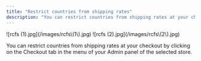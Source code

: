 ```yaml
---
title: "Restrict countries from shipping rates"
description: "You can restrict countries from shipping rates at your checkout by clicking on the Checkout tab in the menu of your Admin panel of the selected store."
---
```


<Steps>
  <Step title="Click on Checkout, then click on Behaviour and Edit Behaviour.">
    ![rcfs (1).jpg](/images/rcfs\(1\).jpg)
  </Step>
  <Step title="Click on Behavior tab. Enable the Restrict Countries From Shipping Rates button, if you would like to restrict countries from shipping rates at your checkout.">
    ![rcfs (2).jpg](/images/rcfs\(2\).jpg)
  </Step>
  <Step title="Once you are done, don’t forget to click on Save changes">
    
  </Step>
</Steps>

You can restrict countries from shipping rates at your checkout by clicking on the Checkout tab in the menu of your Admin panel of the selected store.